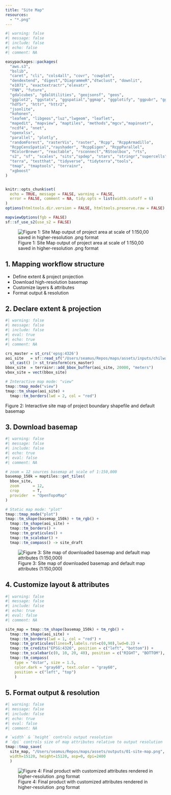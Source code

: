 ```yaml
---
title: "Site Map"
resources:
  - "*.png"
---
```


```r
#| warning: false
#| message: false
#| include: false
#| echo: false
#| comment: NA

easypackages::packages(  
  "aws.s3", 
  "bslib",
  "caret", "cli", "cols4all", "covr", "cowplot",
  "dendextend", "digest","DiagrammeR","dtwclust", "downlit",
  "e1071", "exactextractr","elevatr",
  "FNN", "future",
  "gdalcubes", "gdalUtilities", "geojsonsf", "geos", 
  "ggplot2", "ggstats", "ggspatial","ggmap", "ggplotify", "ggpubr", "ggrepel",
  "hdf5r", "httr", "httr2",
  "jsonlite", 
  "kohonen", 
  "leafem", "libgeos","luz","lwgeom", "leaflet",
  "mapedit", "mapview", "maptiles", "methods","mgcv","mapinsetr",
  "ncdf4", "nnet", 
  "openxlsx", 
  "parallel", "plotly",
  "randomForest", "rasterVis", "raster", "Rcpp", "RcppArmadillo", 
  "RcppCensSpatial","rayshader", "RcppEigen", "RcppParallel", 
  "RColorBrewer", "reactable", "rsconnect","RStoolbox", "rts", 
  "s2", "sf", "scales", "sits","spdep", "stars", "stringr","supercells", 
  "terra", "testthat", "tidyverse", "tidyterra","tools", 
  "tmap", "tmaptools", "terrainr",
  "xgboost"
)


knitr::opts_chunk$set(
  echo = TRUE, message = FALSE, warning = FALSE,
  error = FALSE, comment = NA, tidy.opts = list(width.cutoff = 6)
) 
options(htmltools.dir.version = FALSE, htmltools.preserve.raw = FALSE)

mapviewOptions(fgb = FALSE)
sf::sf_use_s2(use_s2 = FALSE)
```

![Figure 1: Site Map output of project area at scale of 1:150,00 saved in higher-resolution .png format](assets/outputs/01-site-map.png)

## 1. Mapping workflow structure

-   Define extent & project projection
-   Download high-resolution basemap
-   Customize layers & attributes
-   Format output & resolution

## 2. Declare extent & projection

```r
#| warning: false
#| message: false
#| include: false
#| eval: true
#| echo: true
#| comment: NA

crs_master = st_crs('epsg:4326')
aoi_site   = sf::read_sf("/Users/seamus/Repos/maps/assets/inputs/chilwa_watershed_4326.shp") |>
  st_cast() |> st_transform(crs_master)
bbox_site  = terrainr::add_bbox_buffer(aoi_site, 20000, "meters")
vbox_site = vect(bbox_site)

# Interactive map mode: "view" 
tmap::tmap_mode("view")
tmap::tm_shape(aoi_site) +
  tmap::tm_borders(lwd = 2, col = "red")
```

Figure 2: Interactive site map of project boundary shapefile and default basemap

## 3. Download basemap

```r
#| warning: false
#| message: false
#| include: false
#| echo: true
#| eval: false
#| comment: NA

# zoom = 12 sources basemap at scale of 1:150,000
basemap_150k = maptiles::get_tiles(
  bbox_site, 
  zoom      = 12, 
  crop      = T,
  provider  = "OpenTopoMap"
)

# Static map mode: "plot"
tmap::tmap_mode("plot")
tmap::tm_shape(basemap_150k) + tm_rgb() + 
  tmap::tm_shape(aoi_site) +
  tmap::tm_borders() +
  tmap::tm_graticules() +
  tmap::tm_scalebar() + 
  tmap::tm_compass() -> site_draft
```

![Figure 3: Site map of downloaded basemap and default map attributes (1:150,000)](assets/outputs/01-site-draft.png)

## 4. Customize layout & attributes

```r
#| warning: false
#| message: false
#| include: false
#| echo: true
#| eval: false
#| comment: NA

site_map = tmap::tm_shape(basemap_150k) + tm_rgb() + 
  tmap::tm_shape(aoi_site) +
  tmap::tm_borders(lwd = 1, col = "red") +
  tmap::tm_graticules(lines=T,labels.rot=c(0,90),lwd=0.2) +
  tmap::tm_credits("EPSG:4326", position = c("left", "bottom")) +
  tmap::tm_scalebar(c(0, 10, 20, 40), position = c("RIGHT", "BOTTOM"), text.size = .5) +
  tmap::tm_compass(
    type = "4star", size = 1.5,
    color.dark = "gray60", text.color = "gray60",
    position = c("left", "top")
    )
```

## 5. Format output & resolution

```r
#| warning: false
#| message: false
#| include: false
#| echo: true
#| eval: false
#| comment: NA

# `width` & `height` controls output resolution 
# `dpi` controls size of map attributes relative to output resolution
tmap::tmap_save(
  site_map, "/Users/seamus/Repos/maps/assets/outputs/01-site-map.png", 
  width=15120, height=15120, asp=0, dpi=2400
  )
```

![Figure 4: Final product with customized attributes rendered in higher-resolution .png format](assets/outputs/01-site-map.png)
